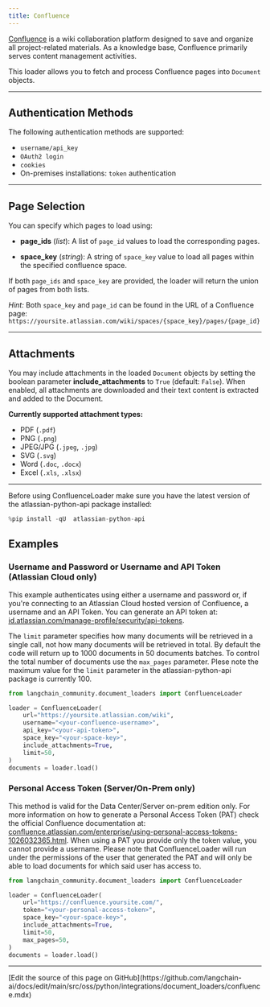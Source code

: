 ```yaml
---
title: Confluence
---
```


[Confluence](https://www.atlassian.com/software/confluence) is a wiki collaboration platform designed to save and organize all project-related materials. As a knowledge base, Confluence primarily serves content management activities.

This loader allows you to fetch and process Confluence pages into `Document` objects.

---

## Authentication Methods

The following authentication methods are supported:

- `username/api_key`
- `OAuth2 login`
- `cookies`
- On-premises installations: `token` authentication

---

## Page Selection

You can specify which pages to load using:

- **page_ids** (*list*):
  A list of `page_id` values to load the corresponding pages.

- **space_key** (*string*):
  A string of `space_key` value to load all pages within the specified confluence space.

If both `page_ids` and `space_key` are provided, the loader will return the union of pages from both lists.

*Hint:* Both `space_key` and `page_id` can be found in the URL of a Confluence page:
`https://yoursite.atlassian.com/wiki/spaces/{space_key}/pages/{page_id}`

---

## Attachments

You may include attachments in the loaded `Document` objects by setting the boolean parameter **include_attachments** to `True` (default: `False`). When enabled, all attachments are downloaded and their text content is extracted and added to the Document.

**Currently supported attachment types:**

- PDF (`.pdf`)
- PNG (`.png`)
- JPEG/JPG (`.jpeg`, `.jpg`)
- SVG (`.svg`)
- Word (`.doc`, `.docx`)
- Excel (`.xls`, `.xlsx`)

---

Before using ConfluenceLoader make sure you have the latest version of the atlassian-python-api package installed:

```python
%pip install -qU  atlassian-python-api
```

## Examples

### Username and Password or Username and API Token (Atlassian Cloud only)

This example authenticates using either a username and password or, if you're connecting to an Atlassian Cloud hosted version of Confluence, a username and an API Token.
You can generate an API token at: [id.atlassian.com/manage-profile/security/api-tokens](https://id.atlassian.com/manage-profile/security/api-tokens).

The `limit` parameter specifies how many documents will be retrieved in a single call, not how many documents will be retrieved in total.
By default the code will return up to 1000 documents in 50 documents batches. To control the total number of documents use the `max_pages` parameter.
Plese note the maximum value for the `limit` parameter in the atlassian-python-api package is currently 100.

```python
from langchain_community.document_loaders import ConfluenceLoader

loader = ConfluenceLoader(
    url="https://yoursite.atlassian.com/wiki",
    username="<your-confluence-username>",
    api_key="<your-api-token>",
    space_key="<your-space-key>",
    include_attachments=True,
    limit=50,
)
documents = loader.load()
```

### Personal Access Token (Server/On-Prem only)

This method is valid for the Data Center/Server on-prem edition only.
For more information on how to generate a Personal Access Token (PAT) check the official Confluence documentation at: [confluence.atlassian.com/enterprise/using-personal-access-tokens-1026032365.html](https://confluence.atlassian.com/enterprise/using-personal-access-tokens-1026032365.html).
When using a PAT you provide only the token value, you cannot provide a username.
Please note that ConfluenceLoader will run under the permissions of the user that generated the PAT and will only be able to load documents for which said user has access to.

```python
from langchain_community.document_loaders import ConfluenceLoader

loader = ConfluenceLoader(
    url="https://confluence.yoursite.com/",
    token="<your-personal-access-token>",
    space_key="<your-space-key>",
    include_attachments=True,
    limit=50,
    max_pages=50,
)
documents = loader.load()
```

---

<Callout icon="pen-to-square" iconType="regular">
  [Edit the source of this page on GitHub](https://github.com/langchain-ai/docs/edit/main/src/oss/python/integrations/document_loaders/confluence.mdx)
</Callout>
